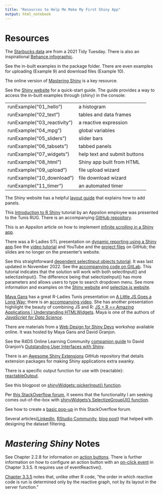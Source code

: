 ```yaml
---
title: "Resources to Help Me Make My First Shiny App"
output: html_notebook
---
```


# Resources

The [Starbucks data](https://github.com/rfordatascience/tidytuesday/blob/master/data/2021/2021-12-21/readme.md) are from a 2021 Tidy Tuesday. There is also an inspirational [Behance infographic](https://www.behance.net/gallery/58743971/Starbucks-Menu-Infographic-Design).

See the in-built examples in the package folder. There are even examples for uploading (Example 9) and download files (Example 10).

The online version of [Mastering Shiny](https://mastering-shiny.org/index.html) is a key resource.

See the [Shiny website](https://shiny.posit.co/r/getstarted/shiny-basics/lesson1/index.html) for a quick-start guide. The guide provides a way to access the in-built examples through {shiny} in the console:

|                            |                              |
|:-------------------------- |:-----------------------------|
|runExample("01_hello")      | a histogram                  |
|runExample("02_text")       | tables and data frames       |
|runExample("03_reactivity") | a reactive expression        |
|runExample("04_mpg")        | global variables             |
|runExample("05_sliders")    | slider bars                  |
|runExample("06_tabsets")    | tabbed panels                |
|runExample("07_widgets")    | help text and submit buttons |
|runExample("08_html")       | Shiny app built from HTML    |
|runExample("09_upload")     | file upload wizard           |
|runExample("10_download")   | file download wizard         |
|runExample("11_timer")      | an automated timer           |

The Shiny website has a helpful [layout guide](https://shiny.posit.co/r/articles/build/layout-guide/) that explains how to add panels.

This [Introduction to R Shiny](https://www.youtube.com/watch?v=P7T5haMRYwk) tutorial by an Appsilon employee was presented to the Tunis RUG. There is an accompanying [GitHub repository](https://github.com/aniaskrzydlo/intro-to-shiny-hands-on-workshop).

This is an Appsilon article on how to implement [infinite scrolling in a Shiny app](https://appsilon.com/infinite-scrolling-in-r-shiny/).

There was a R-Ladies STL presentation on [dynamic reporting using a Shiny app](https://www.meetup.com/rladies-st-louis/events/282720794/).See the [video tutorial](https://www.youtube.com/watch?v=MvGAstDzLJk) and YouTube and the [project files](https://github.com/winterstat/RLadiesSTL-shinyreports/tree/main) on GitHub; the slides are no longer on the presenter's website.

See this straightforward [dependent selectInput objects tutorial](https://heds.nz/posts/dependent-selectInputs-shiny/). It was last updated in November 2022. See the [accompanying code on GitLab](https://gitlab.com/hedsnz/hedsnz-public/-/blob/main/r/dependent-selectInputs-shiny.R). This tutorial indicates that the solution will work with both selectInput() and selectizeInput(). The difference being that selectizeInput() has more parameters and allows users to type to search dropdown menu. See more information and examples on the [Shiny website](https://shiny.posit.co/r/articles/build/selectize/) and [selectize.js website](https://selectize.dev/).

[Maya Gans](https://maya.rbind.io/resume) has a great R-Ladies Tunis presentation on [A Little JS Goes a Long Way](https://alittlejs.netlify.app/#1); there is an [accompanying video](https://www.youtube.com/watch?v=a_umFne86K8). She has another presentation highilight the beauty of combining JS and R: [JS + R == Amazing Applications | Understanding HTMLWidgets](https://phuseus-jsandr.netlify.app/#1). Maya is one of the authors of [*JavaScript for Data Science*](https://third-bit.com/js4ds/).

There are materials from a [Web Design for Shiny Devs](https://webdesign4shiny.rinterface.com/) workshop available online. It was hosted by Maya Gans and David Granjon.

See the R4DS Online Learning Community [companion guide](https://r4ds.github.io/bookclub-shinyui/) to David Granjon's [Outstanding User Interfaces with Shiny](https://unleash-shiny.rinterface.com/index.html).

There is an [Awesome Shiny Extensions](https://github.com/nanxstats/awesome-shiny-extensions) GitHub repository that details extension packages for making Shiny applications extra swanky. 

There is a specific output function for use with {reactable}: [reactableOutput](https://glin.github.io/reactable/reference/reactable-shiny.html).

See this blogpost on [shinyWidgets::pickerInput() function](https://copyprogramming.com/howto/shiny-selectinput-to-select-all-from-dropdown).

Per [this StackOverflow forum](https://stackoverflow.com/questions/74653162/how-to-create-dynamic-filters-in-my-r-shiny-app-to-automatically-update-the-valu), it seems that the functionality I am seeking comes out-of-the-box with [shinyWidgets's SelectizeGroupUI() function](https://dreamrs.github.io/shinyWidgets/reference/selectizeGroup-module.html).

See how to create a [basic pop-up](https://stackoverflow.com/questions/73306444/r-shiny-popup-window-when-hovering-over-icon) in this StackOverflow forum.

Several articles([LinkedIn](https://www.linkedin.com/pulse/shiny-app-r-integrating-filter-multiple-dynamic-conditions-lee-rock/), [RStudio Community](https://community.rstudio.com/t/reactive-filter-using-multiple-inputs-in-shiny/28974), [blog post](https://www.davidsolito.com/post/conditional-drop-down-in-shiny/)) that helped with designing the dataset filtering.


# *Mastering Shiny* Notes

See Chapter 2.2.8 for information on [action buttons](https://shiny.posit.co/r/articles/build/layout-guide/). There is further information on how to configure an action button with an [on-click event](https://mastering-shiny.org/basic-reactivity.html#on-click) in Chapter 3.3.5. It requires use of eventReactive().

[Chapter 3.3.5](https://mastering-shiny.org/basic-reactivity.html#execution-order) notes that, unlike other R code, "the order in which reactive code is run is determined only by the reactive graph, not by its layout in the server function."

